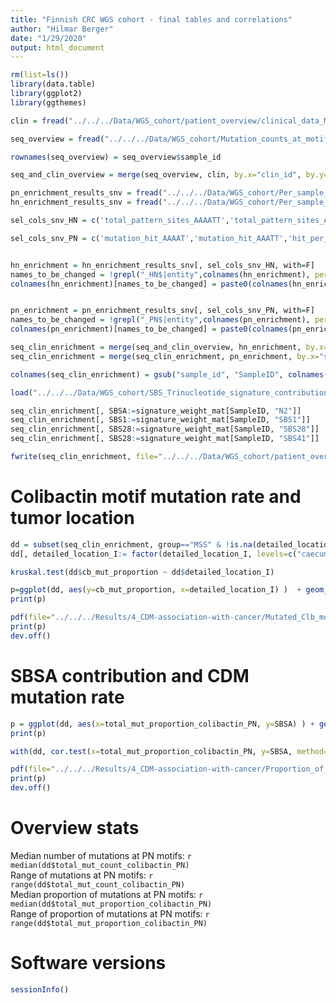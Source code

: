 ```yaml
---
title: "Finnish CRC WGS cohort - final tables and correlations"
author: "Hilmar Berger"
date: "1/29/2020"
output: html_document
---
```


```r
rm(list=ls())
library(data.table)
library(ggplot2)
library(ggthemes)
```

```r
clin = fread("../../../Data/WGS_cohort/patient_overview/clinical_data_MSS_cases_n184.txt", sep="\t")
```

```r
seq_overview = fread("../../../Data/WGS_cohort/Mutation_counts_at_motifs/Sample_sequencing_overview.txt")

rownames(seq_overview) = seq_overview$sample_id
```

```r
seq_and_clin_overview = merge(seq_overview, clin, by.x="clin_id", by.y="patient_id", all.x=TRUE, sort=F)
```

```r
pn_enrichment_results_snv = fread("../../../Data/WGS_cohort/Per_sample_results_PN_SNV_enrichment.txt")
hn_enrichment_results_snv = fread("../../../Data/WGS_cohort/Per_sample_results_HN_SNV_enrichment.txt")

sel_cols_snv_HN = c('total_pattern_sites_AAAATT','total_pattern_sites_AAATTT','pattern_bp_AAAATT','pattern_bp_AAATTT','mutation_hit_AAAATT','mutation_hit_AAATTT','hit_per_bp_in_pattern_AAAATT','hit_per_bp_in_pattern_AAATTT','log2ratio_adjusted_AAAATT','log2ratio_adjusted_AAATTT','p_at6','padj_at6','mean_log2r_colibactin_HN','total_mut_count_colibactin_HN','total_mut_proportion_colibactin_HN','entity')

sel_cols_snv_PN = c('mutation_hit_AAAAT','mutation_hit_AAATT','hit_per_bp_in_pattern_AAAAT','hit_per_bp_in_pattern_AAATT','log2ratio_adjusted_AAAAT','log2ratio_adjusted_AAATT','p_at5','padj_at5','mean_log2r_colibactin_PN','total_mut_count_colibactin_PN','total_mut_proportion_colibactin_PN','entity')


hn_enrichment = hn_enrichment_results_snv[, sel_cols_snv_HN, with=F]
names_to_be_changed = !grepl("_HN$|entity",colnames(hn_enrichment), perl=T)
colnames(hn_enrichment)[names_to_be_changed] = paste0(colnames(hn_enrichment)[names_to_be_changed], "_HN")


pn_enrichment = pn_enrichment_results_snv[, sel_cols_snv_PN, with=F]
names_to_be_changed = !grepl("_PN$|entity",colnames(pn_enrichment), perl=T)
colnames(pn_enrichment)[names_to_be_changed] = paste0(colnames(pn_enrichment)[names_to_be_changed], "_PN")

seq_clin_enrichment = merge(seq_and_clin_overview, hn_enrichment, by.x="sample_id", by.y="entity", all.x=TRUE, sort=F)
seq_clin_enrichment = merge(seq_clin_enrichment, pn_enrichment, by.x="sample_id", by.y="entity", all.x=TRUE, sort=F)

colnames(seq_clin_enrichment) = gsub("sample_id", "SampleID", colnames(seq_clin_enrichment))
```


```r
load("../../../Data/WGS_cohort/SBS_Trinucleotide_signature_contributions/Signature_weights_WGS_cohort_Alexandrov2018_and_LeeSix.Rdata")

seq_clin_enrichment[, SBSA:=signature_weight_mat[SampleID, "N2"]]
seq_clin_enrichment[, SBS1:=signature_weight_mat[SampleID, "SBS1"]]
seq_clin_enrichment[, SBS28:=signature_weight_mat[SampleID, "SBS28"]]
seq_clin_enrichment[, SBS28:=signature_weight_mat[SampleID, "SBS41"]]
```

```r
fwrite(seq_clin_enrichment, file="../../../Data/WGS_cohort/patient_overview/Combined_table_WGS_CRC.txt", sep="\t")
```

# Colibactin motif mutation rate and tumor location

```r
dd = subset(seq_clin_enrichment, group=="MSS" & !is.na(detailed_location_I))
dd[, detailed_location_I:= factor(detailed_location_I, levels=c("caecum and appendix","ascending colon","transverse colon","descending colon","sigmoid colon","rectum" ))]

kruskal.test(dd$cb_mut_proportion ~ dd$detailed_location_I)
```

```r
p=ggplot(dd, aes(y=cb_mut_proportion, x=detailed_location_I) )  + geom_boxplot() + geom_dotplot(binaxis = "y", stackdir = "center", binwidth = 0.002) + ylab("Proportion of mutations in colibactin associated motifs") + theme_few() + xlab("")
print(p)

pdf(file="../../../Results/4_CDM-association-with-cancer/Mutated_Clb_motif_proportion_by_location.pdf", height =6, width=8)
print(p)
dev.off()
```

# SBSA contribution and CDM mutation rate


```r
p = ggplot(dd, aes(x=total_mut_proportion_colibactin_PN, y=SBSA) ) + geom_point() + theme_few() + xlab("Proportion of mutations in colibactin associated PN") + ylab("Estimated contribution of SBSA signature\nto total mutation load")
print(p)

with(dd, cor.test(x=total_mut_proportion_colibactin_PN, y=SBSA, method="spearman"))

pdf(file="../../../Results/4_CDM-association-with-cancer/Proportion_of_mutations_at_Clb_PN_vs_SBSA_contribution.pdf", height = 6, width = 8)
print(p)
dev.off()
```

# Overview stats

Median number of mutations at PN motifs: `r median(dd$total_mut_count_colibactin_PN)`  
Range of mutations at PN motifs: `r range(dd$total_mut_count_colibactin_PN)`  
Median proportion of mutations at PN motifs: `r median(dd$total_mut_proportion_colibactin_PN)`  
Range of proportion of mutations at PN motifs: `r range(dd$total_mut_proportion_colibactin_PN)`  

# Software versions

```r
sessionInfo()
```

